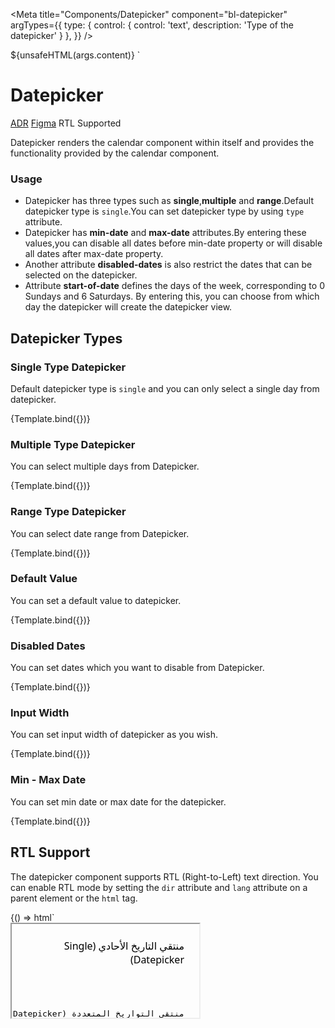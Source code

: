 
<Meta
  title="Components/Datepicker"
  component="bl-datepicker"
  argTypes={{
    type: {
      control: {
        control: 'text',
        description: 'Type of the datepicker'
      }
    },
  }}
/>

  <bl-datepicker
    label=${ifDefined(args.label)}
    placeholder=${ifDefined(args.placeholder)}
    type=${ifDefined(args.type)}
    min-date=${ifDefined(args.minDate)}
    max-date=${ifDefined(args.maxDate)}
    start-of-week=${ifDefined(args.startOfWeek)}
    locale=${ifDefined(args.locale)}
    value=${ifDefined(args.value)}
    style=${ifDefined(args.style)}
    disabled-dates=${ifDefined(args.disabledDates)}>${unsafeHTML(args.content)}
  </bl-datepicker>`




# Datepicker

<bl-badge icon="document">[ADR](https://github.com/Trendyol/baklava/issues/894)</bl-badge>
  <bl-badge
  icon="puzzle">[Figma](https://www.figma.com/file/RrcLH0mWpIUy4vwuTlDeKN/Baklava-Design-Guide?type=design&node-id=1412-8914&mode=design&t=b0kU7tBfJQFvz2at-0)</bl-badge>
<bl-badge icon="check_fill">RTL Supported</bl-badge>

Datepicker renders the calendar component within itself and provides the functionality provided by the calendar component.

### Usage

* Datepicker has three types such as **single**,**multiple** and **range**.Default datepicker type is `single`.You can set datepicker type by using `type` attribute.
* Datepicker has **min-date** and **max-date** attributes.By entering these values,you can disable all dates before min-date property or will disable all dates after max-date property.
* Another attribute **disabled-dates** is also restrict the dates that can be selected on the datepicker.
* Attribute **start-of-date** defines the days of the week, corresponding to 0 Sundays and 6 Saturdays. By entering this, you can choose from which day the datepicker will create the datepicker view.


## Datepicker Types

### Single Type Datepicker

Default datepicker type is `single` and you can only select a single day from datepicker.

<Canvas>
  <Story name="Single Type Datepicker"
         args={{ type: 'single', label: 'Single Datepicker', placeholder: 'Select a date' }}>
    {Template.bind({})}
  </Story>
</Canvas>

### Multiple Type Datepicker

You can select multiple days from Datepicker.

<Canvas>
  <Story name="Multiple Type Datepicker" args={{
    type: 'multiple',
    label: 'Multiple Datepicker',
    placeholder: 'Select multiple dates',
  }}>
    {Template.bind({})}
  </Story>
</Canvas>

### Range Type Datepicker

You can select date range from Datepicker.

<Canvas>
  <Story name="Range Type Datepicker"
         args={{ type: 'range', label: 'Range Datepicker', placeholder: 'Select date range' }}>
    {Template.bind({})}
  </Story>
</Canvas>

### Default Value

You can set a default value to datepicker.

<Canvas>
  <Story name="Set Value" args={{
    type: 'single',
    label: 'Single Datepicker',
    placeholder: 'Set default value',
    value: new Date(new Date().getFullYear(), new Date().getMonth(), new Date().getDate() + 2)
  }}>
    {Template.bind({})}
  </Story>
</Canvas>

### Disabled Dates

You can set dates which you want to disable from Datepicker.

<Canvas>
  <Story name="Disabled Dates" args={{
    type: 'multiple',
    label: 'Disabled Dates',
    placeholder: 'Set disabled dates',
    disabledDates: new Date(new Date().getFullYear(), new Date().getMonth(), new Date().getDate() + 2)
  }}>
    {Template.bind({})}
  </Story>
</Canvas>

### Input Width

You can set input width of datepicker as you wish.

<Canvas>
  <Story name="İnput Width"
         args={{
           type: 'single',
           label: 'Change input width',
           placeholder: 'Set input width',
           style: '--bl-datepicker-input-width: 200px;'
         }}>
    {Template.bind({})}
  </Story>
</Canvas>


### Min - Max Date

You can set min date or max date for the datepicker.

<Canvas>
  <Story name="Set min and max date"
         args={{
           type: 'single',
           label: 'Set min and max date',
           placeholder: 'Set min and max date',
           minDate: `${new Date(new Date().getFullYear(), new Date().getMonth(), new Date().getDate() - 2)}`,
           maxDate: `${new Date(new Date().getFullYear(), new Date().getMonth(), new Date().getDate() + 2)}`
         }}>
    {Template.bind({})}
  </Story>
</Canvas>

## RTL Support

The datepicker component supports RTL (Right-to-Left) text direction. You can enable RTL mode by setting the `dir` attribute and `lang` attribute on a parent element or the `html` tag.

<Canvas>
  <Story name="RTL Support">
    {() => html`
      <div>
        <iframe
          srcdoc="
            <html dir='rtl' lang='ar'>
              <head>
                <script type='module' src='https://cdn.jsdelivr.net/npm/@trendyol/baklava@3.3.0-beta.23/dist/baklava.js'></script>
                <link rel='stylesheet' href='https://cdn.jsdelivr.net/npm/@trendyol/baklava@3.3.0-beta.23/dist/themes/default.css'>
                <style>
                  body {
                    margin: 0;
                    padding: 24px;
                    font-family: system-ui, -apple-system, BlinkMacSystemFont, 'Segoe UI', Roboto, Oxygen, Ubuntu, Cantarell, 'Open Sans', 'Helvetica Neue', sans-serif;
                  }
                  .container {
                    display: flex;
                    flex-direction: column;
                    gap: 32px;
                  }
                  .datepicker-group {
                    display: flex;
                    flex-direction: column;
                    gap: 8px;
                  }
                  bl-datepicker {
                    --bl-datepicker-input-width: 300px;
                  }
                  p {
                    margin: 0;
                  }
                </style>
              </head>
              <body>
                <div class='container'>
                  <div class='datepicker-group'>
                    <p>منتقي التاريخ الأحادي (Single Datepicker)</p>
                    <bl-datepicker
                      type='single'
                      label='اختر تاريخ'
                      placeholder='حدد تاريخًا'
                      locale='ar'
                      start-of-week='6'
                    ></bl-datepicker>
                  </div>

                  <div class='datepicker-group'>
                    <p>منتقي التواريخ المتعددة (Multiple Datepicker)</p>
                    <bl-datepicker
                      type='multiple'
                      label='اختر عدة تواريخ'
                      placeholder='حدد عدة تواريخ'
                      locale='ar'
                      start-of-week='6'
                    ></bl-datepicker>
                  </div>

                  <div class='datepicker-group'>
                    <p>منتقي نطاق التاريخ (Range Datepicker)</p>
                    <bl-datepicker
                      type='range'
                      label='اختر نطاق التاريخ'
                      placeholder='حدد نطاق التاريخ'
                      locale='ar'
                      start-of-week='6'
                    ></bl-datepicker>
                  </div>
                </div>
                <script>
                  // Set Arabic locale for all datepickers
                  const datepickers = document.querySelectorAll('bl-datepicker');
                  datepickers.forEach(datepicker => {
                    datepicker.addEventListener('bl-datepicker-open', () => {
                      const calendar = datepicker.shadowRoot.querySelector('bl-calendar');
                      if (calendar) {
                        calendar.locale = 'ar';
                        calendar.startOfWeek = '6';
                      }
                    });
                  });
                </script>
              </body>
            </html>
          "
          style="border: none; width: 550px; height: 650px;"
        ></iframe>
      </div>
    `}
  </Story>
</Canvas>

Here's a vanilla JavaScript and HTML example of how to use RTL support:

```html
<!-- index.html -->
<html dir="rtl" lang="ar">
<head>
  <meta charset="UTF-8">
  <title>Baklava Datepicker RTL Example</title>
  <script type="module" src="https://cdn.jsdelivr.net/npm/@trendyol/baklava@latest/dist/baklava.js"></script>
  <link rel="stylesheet" href="https://cdn.jsdelivr.net/npm/@trendyol/baklava@latest/dist/themes/default.css">
  <style>
    body {
      margin: 0;
      padding: 24px;
      font-family: system-ui, -apple-system, BlinkMacSystemFont, 'Segoe UI', Roboto, Oxygen, Ubuntu, Cantarell, 'Open Sans', 'Helvetica Neue', sans-serif;
    }
    .container {
      display: flex;
      flex-direction: column;
      gap: 32px;
    }
    .datepicker-group {
      display: flex;
      flex-direction: column;
      gap: 8px;
    }
    bl-datepicker {
      --bl-datepicker-input-width: 300px;
    }
  </style>
</head>
<body>
  <div class="container">
    <div class="datepicker-group">
      <h3>منتقي التاريخ الأحادي</h3>
      <bl-datepicker
        type="single"
        label="اختر تاريخ"
        placeholder="حدد تاريخًا"
        locale="ar"
        start-of-week="6"
      ></bl-datepicker>
    </div>

    <div class="datepicker-group">
      <h3>منتقي التواريخ المتعددة</h3>
      <bl-datepicker
        type="multiple"
        label="اختر عدة تواريخ"
        placeholder="حدد عدة تواريخ"
        locale="ar"
        start-of-week="6"
      ></bl-datepicker>
    </div>

    <div class="datepicker-group">
      <h3>منتقي نطاق التاريخ</h3>
      <bl-datepicker
        type="range"
        label="اختر نطاق التاريخ"
        placeholder="حدد نطاق التاريخ"
        locale="ar"
        start-of-week="6"
      ></bl-datepicker>
    </div>
  </div>

  <script>
    // Set Arabic locale for all datepickers
    const datepickers = document.querySelectorAll('bl-datepicker');
    datepickers.forEach(datepicker => {
      datepicker.addEventListener('bl-datepicker-open', () => {
        const calendar = datepicker.shadowRoot.querySelector('bl-calendar');
        if (calendar) {
          calendar.locale = 'ar';
          calendar.startOfWeek = '6';
        }
      });
    });
  </script>
</body>
</html>
```

## Reference

<ArgsTable of="bl-datepicker" />
